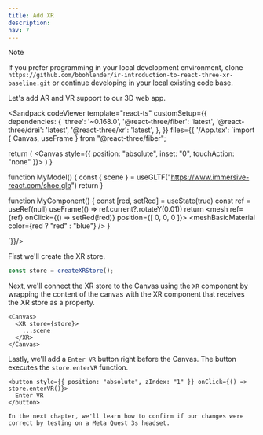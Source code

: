```yaml
---
title: Add XR
description: 
nav: 7
---
```


> [!NOTE]
> If you prefer programming in your local development environment, clone `https://github.com/bbohlender/ir-introduction-to-react-three-xr-baseline.git` or continue developing in your local existing code base.

Let's add AR and VR support to our 3D web app.

<Sandpack codeViewer
  template="react-ts"
  customSetup={{
    dependencies: {
      'three': '~0.168.0',
      '@react-three/fiber': 'latest',
      '@react-three/drei': 'latest',
      '@react-three/xr': 'latest',
    },
  }}
  files={{
    '/App.tsx': `import { Canvas, useFrame } from "@react-three/fiber";

  return (
    <Canvas style={{ position: "absolute", inset: "0", touchAction: "none" }}>
      <Environment preset="warehouse" />
      <MyComponent />
      <MyModel />
    </Canvas>
  )
}

function MyModel() {
    const { scene } = useGLTF("https://www.immersive-react.com/shoe.glb")
    return <primitive object={scene} />
}

function MyComponent() {
    const [red, setRed] = useState(true)
    const ref = useRef<Mesh>(null)
    useFrame(() => ref.current?.rotateY(0.01)) 
    return <mesh ref={ref} onClick={() => setRed(!red)} position={[ 0, 0, 0 ]}>
        <boxGeometry/>
        <meshBasicMaterial color={red ? "red" : "blue"} />
    </mesh>
}

`}}/>

First we'll create the XR store.
```ts
const store = createXRStore();
```

Next, we'll connect the XR store to the Canvas using the `XR` component by wrapping the content of the canvas with the XR component that receives the XR store as a property.

```tsx
<Canvas>
  <XR store={store}>
    ...scene
  </XR>
</Canvas>
```

Lastly, we'll add a `Enter VR` button right before the Canvas. The button executes the `store.enterVR` function.

```tsx
<button style={{ position: "absolute", zIndex: "1" }} onClick={() => store.enterVR()}>
  Enter VR
</button>

In the next chapter, we'll learn how to confirm if our changes were correct by testing on a Meta Quest 3s headset.